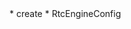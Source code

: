 
<PlatformWrapper platform="android">
* <Link to = "{{global.API_REF_ANDROID_ROOT}}/class_irtcengine.html#api_create2">create</Link>
* <Link to = "{{global.API_REF_ANDROID_ROOT}}/rtc_api_data_type.html#class_rtcengineconfig_ng">RtcEngineConfig</Link>
</PlatformWrapper>
